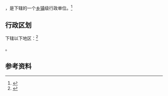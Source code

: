 {{中国乡级行政区|13/07/05/203/000}}

'''{{PAGENAMEBASE}}'''，是{{PRC admin/fullname|13/07/05/203/000|3}}下辖的一个[[乡镇|乡镇]]级行政单位。<ref>{{PRC admin/ref sgc|{{PRC admin/parent|13/07/05/203/000}}}}</ref>

== 行政区划 ==

{{PAGENAMEBASE}}下辖以下地区：<ref>{{PRC admin/ref sgc|13/07/05/203/000}}</ref>

{{PRC admin/children|13/07/05/203/000}}。

== 参考资料 ==

{{reflist}}

{{行政区划小作品}}
{{PRC admin/navcat|13/07/05/203/000}}